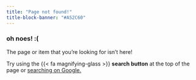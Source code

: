 ```yaml
---
title: "Page not found!"
title-block-banner: "#A52C60"
---
```


### oh noes! :(

The page or item that you’re looking for isn’t here! 

Try using the {{< fa magnifying-glass >}} **search button** at the top of the page or <a href="https://www.google.com/search?q=site+eraheem.com" target="_blank">searching on Google.</a>
